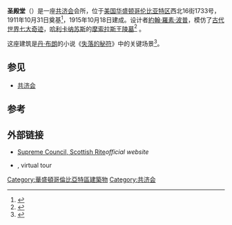{{Infobox Historic building
|name=圣殿堂
|image=House of the Temple.JPG
|location_town=[[华盛顿哥伦比亚特区|华盛顿哥伦比亚特区]]
|location_country=[[美国|美国]]
|architect=John Russell Pope
|construction_start_date=1911年10月31日
|completion_date=1915年10月18日
|style= [[新古典主义|新古典主义]]
|size=
}}
'''圣殿堂'''（{{lang-en|House of the Temple}}）是一座[[共济会|共济会]]会所，位于[[美国|美国]][[华盛顿哥伦比亚特区|华盛顿哥伦比亚特区]]西北16街1733号，1911年10月31日奠基<ref name=usnews>{{cite news | url=http://www.usnews.com/listings/freemasonry-in-washington/1-house-of-the-temple | title=The Freemasons in Washington | last=Bell | first=Debra | work=U.S. News & World Report | accessdate=February 28, 2010 | deadurl=yes | archiveurl=https://web.archive.org/web/20100106185129/http://www.usnews.com/listings/freemasonry-in-washington/1-house-of-the-temple | archivedate=2010年1月6日 }}</ref>，1915年10月18日建成。设计者[[約翰·羅素·波普|約翰·羅素·波普]]，模仿了[[古代世界七大奇迹|古代世界七大奇迹]]，[[哈利卡纳苏斯|哈利卡纳苏斯]]的[[摩索拉斯王陵墓|摩索拉斯王陵墓]]<ref name=nomination>{{cite web | format=PDF | url=http://image1.nps.gov/lizardtech/iserv/getdoc?cat=NRHP&item=/Text/78003060.djvu&DJVUOPTS&thumbnails=true | date=January 30, 1978 | title=National Register of Historic Places Inventory - Nomination Form | last=Helwig | first=Anne H. | coauthors=Ganschinietz, Suzanne | work=National Capital Planning Commission | publisher=([[National_Park_Service|National Park Service]]) | accessdate=February 28, 2010 | archive-url=https://web.archive.org/web/20110721071343/http://image1.nps.gov/lizardtech/iserv/getdoc?cat=NRHP&item=%2FText%2F78003060.djvu&DJVUOPTS&thumbnails=true | archive-date=2011-07-21 | dead-url=yes }}</ref> 。

这座建筑是[[丹·布朗|丹·布朗]]的小说《[[失落的秘符|失落的秘符]]》中的关键场景<ref name=npr>{{cite news | last=Siegel | first=Robert | authorlink=Robert Siegel | url=http://www.npr.org/templates/story/story.php?storyId=112884584&ps=cprs | work=[[All_Things_Considered|All Things Considered]] | publisher=[[National_Public_Radio|National Public Radio]] | date=September 16, 2009 | accessdate=September 18, 2009 | title=Secret of the Masons: It's Not So Secret }}</ref>。

==参见==
*[[共济会|共济会]]

==参考==
{{Reflist}}
{{Commons category|House of the Temple}}

==外部链接==
* [http://www.scottishrite.org/ Supreme Council, Scottish Rite]''official website''
* {{Wayback|url=http://www.scottishrite.org/ |date=20101225065320 }}, virtual tour

{{Coord|38.9138|-77.0359|display=title|type:landmark_region:US-DC}}

[[Category:華盛頓哥倫比亞特區建築物|Category:華盛頓哥倫比亞特區建築物]]
[[Category:共济会|Category:共济会]]